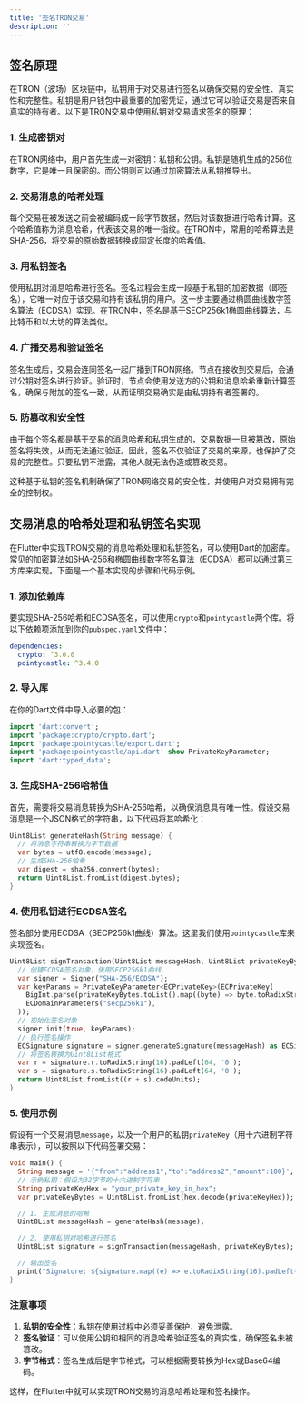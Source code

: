 ```yaml
---
title: '签名TRON交易'
description: ''
---
```

## 签名原理

在TRON（波场）区块链中，私钥用于对交易进行签名以确保交易的安全性、真实性和完整性。私钥是用户钱包中最重要的加密凭证，通过它可以验证交易是否来自真实的持有者。以下是TRON交易中使用私钥对交易请求签名的原理：

### 1. 生成密钥对
在TRON网络中，用户首先生成一对密钥：私钥和公钥。私钥是随机生成的256位数字，它是唯一且保密的。而公钥则可以通过加密算法从私钥推导出。

### 2. 交易消息的哈希处理
每个交易在被发送之前会被编码成一段字节数据，然后对该数据进行哈希计算。这个哈希值称为消息哈希，代表该交易的唯一指纹。在TRON中，常用的哈希算法是SHA-256，将交易的原始数据转换成固定长度的哈希值。

### 3. 用私钥签名
使用私钥对消息哈希进行签名。签名过程会生成一段基于私钥的加密数据（即签名），它唯一对应于该交易和持有该私钥的用户。这一步主要通过椭圆曲线数字签名算法（ECDSA）实现。在TRON中，签名是基于SECP256k1椭圆曲线算法，与比特币和以太坊的算法类似。

### 4. 广播交易和验证签名
签名生成后，交易会连同签名一起广播到TRON网络。节点在接收到交易后，会通过公钥对签名进行验证。验证时，节点会使用发送方的公钥和消息哈希重新计算签名，确保与附加的签名一致，从而证明交易确实是由私钥持有者签署的。

### 5. 防篡改和安全性
由于每个签名都是基于交易的消息哈希和私钥生成的，交易数据一旦被篡改，原始签名将失效，从而无法通过验证。因此，签名不仅验证了交易的来源，也保护了交易的完整性。只要私钥不泄露，其他人就无法伪造或篡改交易。

这种基于私钥的签名机制确保了TRON网络交易的安全性，并使用户对交易拥有完全的控制权。

## 交易消息的哈希处理和私钥签名实现

在Flutter中实现TRON交易的消息哈希处理和私钥签名，可以使用Dart的加密库。常见的加密算法如SHA-256和椭圆曲线数字签名算法（ECDSA）都可以通过第三方库来实现。下面是一个基本实现的步骤和代码示例。

### 1. 添加依赖库
要实现SHA-256哈希和ECDSA签名，可以使用`crypto`和`pointycastle`两个库。将以下依赖项添加到你的`pubspec.yaml`文件中：

```yaml
dependencies:
  crypto: ^3.0.0
  pointycastle: ^3.4.0
```

### 2. 导入库

在你的Dart文件中导入必要的包：

```dart
import 'dart:convert';
import 'package:crypto/crypto.dart';
import 'package:pointycastle/export.dart';
import 'package:pointycastle/api.dart' show PrivateKeyParameter;
import 'dart:typed_data';
```

### 3. 生成SHA-256哈希值

首先，需要将交易消息转换为SHA-256哈希，以确保消息具有唯一性。假设交易消息是一个JSON格式的字符串，以下代码将其哈希化：

```dart
Uint8List generateHash(String message) {
  // 将消息字符串转换为字节数据
  var bytes = utf8.encode(message);
  // 生成SHA-256哈希
  var digest = sha256.convert(bytes);
  return Uint8List.fromList(digest.bytes);
}
```

### 4. 使用私钥进行ECDSA签名

签名部分使用ECDSA（SECP256k1曲线）算法。这里我们使用`pointycastle`库来实现签名。

```dart
Uint8List signTransaction(Uint8List messageHash, Uint8List privateKeyBytes) {
  // 创建ECDSA签名对象，使用SECP256k1曲线
  var signer = Signer("SHA-256/ECDSA");
  var keyParams = PrivateKeyParameter<ECPrivateKey>(ECPrivateKey(
    BigInt.parse(privateKeyBytes.toList().map((byte) => byte.toRadixString(16)).join(), radix: 16),
    ECDomainParameters("secp256k1"),
  ));
  // 初始化签名对象
  signer.init(true, keyParams);
  // 执行签名操作
  ECSignature signature = signer.generateSignature(messageHash) as ECSignature;
  // 将签名转换为Uint8List格式
  var r = signature.r.toRadixString(16).padLeft(64, '0');
  var s = signature.s.toRadixString(16).padLeft(64, '0');
  return Uint8List.fromList((r + s).codeUnits);
}
```

### 5. 使用示例

假设有一个交易消息`message`，以及一个用户的私钥`privateKey`（用十六进制字符串表示），可以按照以下代码签署交易：

```dart
void main() {
  String message = '{"from":"address1","to":"address2","amount":100}';
  // 示例私钥：假设为32字节的十六进制字符串
  String privateKeyHex = "your_private_key_in_hex";
  var privateKeyBytes = Uint8List.fromList(hex.decode(privateKeyHex));

  // 1. 生成消息的哈希
  Uint8List messageHash = generateHash(message);

  // 2. 使用私钥对哈希进行签名
  Uint8List signature = signTransaction(messageHash, privateKeyBytes);

  // 输出签名
  print("Signature: ${signature.map((e) => e.toRadixString(16).padLeft(2, '0')).join()}");
}
```

### 注意事项
1. **私钥的安全性**：私钥在使用过程中必须妥善保护，避免泄露。
2. **签名验证**：可以使用公钥和相同的消息哈希验证签名的真实性，确保签名未被篡改。
3. **字节格式**：签名生成后是字节格式，可以根据需要转换为Hex或Base64编码。

这样，在Flutter中就可以实现TRON交易的消息哈希处理和签名操作。
